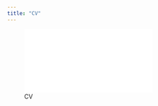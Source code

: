 ```yaml
---
title: "CV"
---
```


```{=html}
<object data="Guan Chen Resume 24S.pdf" type="application/pdf" width="100%" height="800px">

</object>
```

![CV](/Users/guan/Documents/guanhchen.github.io/Guan Chen Resume 24S.pdf)